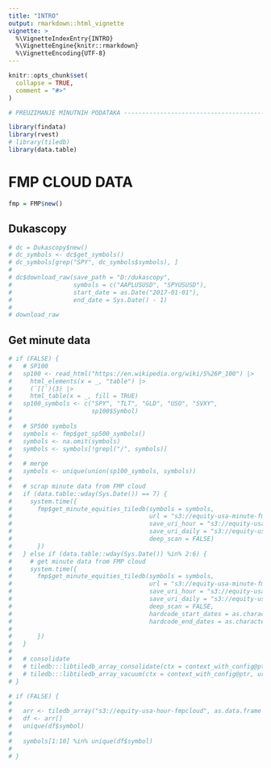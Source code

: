 ```yaml
---
title: "INTRO"
output: rmarkdown::html_vignette
vignette: >
  %\VignetteIndexEntry{INTRO}
  %\VignetteEngine{knitr::rmarkdown}
  %\VignetteEncoding{UTF-8}
---
```


```r
knitr::opts_chunk$set(
  collapse = TRUE,
  comment = "#>"
)
```

```r
# PREUZIMANJE MINUTNIH PODATAKA -------------------------------------------

library(findata)
library(rvest)
# library(tiledb)
library(data.table)
```

# FMP CLOUD DATA

```r
fmp = FMP$new()
```


## Dukascopy

```r

# dc = Dukascopy$new()
# dc_symbols <- dc$get_symbols()
# dc_symbols[grep("SPY", dc_symbols$symbols), ]
# 
# dc$download_raw(save_path = "D:/dukascopy",
#                 symbols = c("AAPLUSUSD", "SPYUSUSD"),
#                 start_date = as.Date("2017-01-01"),
#                 end_date = Sys.Date() - 1)
# 
# download_raw
```



## Get minute data

```r
# if (FALSE) {
#   # SP100
#   sp100 <- read_html("https://en.wikipedia.org/wiki/S%26P_100") |>
#     html_elements(x = _, "table") |>
#     (`[[`)(3) |>
#     html_table(x = _, fill = TRUE)
#   sp100_symbols <- c("SPY", "TLT", "GLD", "USO", "SVXY", 
#                      sp100$Symbol)
# 
#   # SP500 symbols
#   symbols <- fmp$get_sp500_symbols()
#   symbols <- na.omit(symbols)
#   symbols <- symbols[!grepl("/", symbols)]
# 
#   # merge
#   symbols <- unique(union(sp100_symbols, symbols))
# 
#   # scrap minute data from FMP cloud
#   if (data.table::wday(Sys.Date()) == 7) {
#     system.time({
#       fmp$get_minute_equities_tiledb(symbols = symbols,
#                                      url = "s3://equity-usa-minute-fmpcloud",
#                                      save_uri_hour = "s3://equity-usa-hour-fmpcloud",
#                                      save_uri_daily = "s3://equity-usa-daily-fmpcloud",
#                                      deep_scan = FALSE)
#       }) 
#   } else if (data.table::wday(Sys.Date()) %in% 2:6) {
#     # get minute data from FMP cloud
#     system.time({
#       fmp$get_minute_equities_tiledb(symbols = symbols,
#                                      url = "s3://equity-usa-minute-fmpcloud",
#                                      save_uri_hour = "s3://equity-usa-hour-fmpcloud",
#                                      save_uri_daily = "s3://equity-usa-daily-fmpcloud",
#                                      deep_scan = FALSE,
#                                      hardcode_start_dates = as.character(Sys.Date() - 1),
#                                      hardcode_end_dates = as.character(Sys.Date() - 1))
# 
#       })
#   }
#   
#   # consolidate
#   # tiledb:::libtiledb_array_consolidate(ctx = context_with_config@ptr, uri = "s3://equity-usa-daily-fmpprep")
#   # tiledb:::libtiledb_array_vacuum(ctx = context_with_config@ptr, uri = "s3://equity-usa-daily-fmpprep")
# }
```

```r
# if (FALSE) {
#   
#   arr <- tiledb_array("s3://equity-usa-hour-fmpcloud", as.data.frame = TRUE)
#   df <- arr[]
#   unique(df$symbol)
#   
#   symbols[1:10] %in% unique(df$symbol)
#   
# }
```

